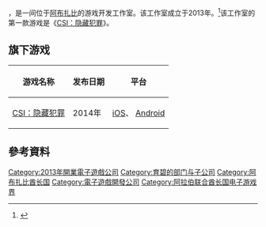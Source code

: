 {{NoteTA
| G1=Games
}}

{{vgname2|育碧阿布扎比|en=Ubisoft Abu Dhabi}}，是一间位于[[阿布扎比|阿布扎比]]的游戏开发工作室。该工作室成立于2013年。<ref>{{Cite web |url=http://www.jeuxvideo.com/news/2013/00063284-ubisoft-ouvre-un-studio-a-abu-dhabi.htm |title=Ouverture du studio |accessdate=2015-10-06 |archive-date=2016-03-09 |archive-url=https://web.archive.org/web/20160309193507/http://www.jeuxvideo.com/news/2013/00063284-ubisoft-ouvre-un-studio-a-abu-dhabi.htm |dead-url=no }}</ref>该工作室的第一款游戏是《[[CSI：隐藏犯罪|CSI：隐藏犯罪]]》。

== 旗下游戏 ==

{| class="wikitable sortable"
! 游戏名称 !! 发布日期!! 平台
|-
| [[CSI：隐藏犯罪|CSI：隐藏犯罪]] || 2014年 || [[iOS|iOS]]、 [[Android|Android]]
|}

== 參考資料 ==
{{reflist}}

{{Ubisoft}}

{{DEFAULTSORT:Ubisoft Abu Dhabi}}
[[Category:2013年開業電子遊戲公司|Category:2013年開業電子遊戲公司]]
[[Category:育碧的部门与子公司|Category:育碧的部门与子公司]]
[[Category:阿布扎比酋长国|Category:阿布扎比酋长国]]
[[Category:電子遊戲開發公司|Category:電子遊戲開發公司]]
[[Category:阿拉伯联合酋长国电子游戏界|Category:阿拉伯联合酋长国电子游戏界]]

{{Ubisoft-stub}}
{{asia-videogame-company-stub}}